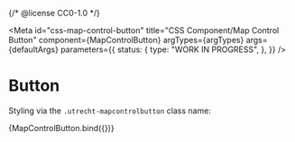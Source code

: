 {/* @license CC0-1.0 */}


<Meta
  id="css-map-control-button"
  title="CSS Component/Map Control Button"
  component={MapControlButton}
  argTypes={argTypes}
  args={defaultArgs}
  parameters={{
    status: {
      type: "WORK IN PROGRESS",
    },
  }}
/>

# Button

Styling via the `.utrecht-mapcontrolbutton` class name:

<Canvas>
  <Story name="Default" args={exampleArgs}>
    {MapControlButton.bind({})}
  </Story>
</Canvas>

<ArgsTable story="Default" />
